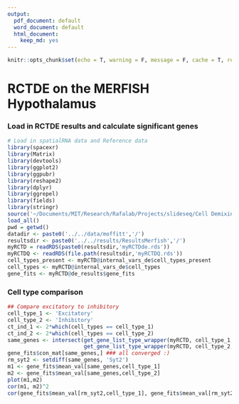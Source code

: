 ```yaml
---
output:
  pdf_document: default
  word_document: default
  html_document:
    keep_md: yes
---
```


```r
knitr::opts_chunk$set(echo = T, warning = F, message = F, cache = T, results = 'hide')
```

# RCTDE on the MERFISH Hypothalamus

### Load in RCTDE results and calculate significant genes

```r
# Load in spatialRNA data and Reference data
library(spacexr)
library(Matrix)
library(devtools)
library(ggplot2)
library(ggpubr)
library(reshape2)
library(dplyr)
library(ggrepel)
library(fields)
library(stringr)
source('~/Documents/MIT/Research/Rafalab/Projects/slideseq/Cell Demixing/ContentStructure/DEGLAM/analysis/helper_functions/merge_de_helper.R')
load_all()
pwd = getwd()
datadir <- paste0('../../data/moffitt','/')
resultsdir <- paste0('../../results/ResultsMerfish','/')
myRCTD = readRDS(paste0(resultsdir,'myRCTDde.rds'))
myRCTDQ <- readRDS(file.path(resultsdir,'myRCTDQ.rds'))
cell_types_present <- myRCTD@internal_vars_de$cell_types_present
cell_types <- myRCTD@internal_vars_de$cell_types
gene_fits <- myRCTD@de_results$gene_fits
```

### Cell type comparison

```r
## Compare excitatory to inhibitory
cell_type_1 <- 'Excitatory'
cell_type_2 <- 'Inhibitory'
ct_ind_1 <- 2*which(cell_types == cell_type_1)
ct_ind_2 <- 2*which(cell_types == cell_type_2)
same_genes <- intersect(get_gene_list_type_wrapper(myRCTD, cell_type_1, cell_types_present),
                        get_gene_list_type_wrapper(myRCTD, cell_type_2, cell_types_present))
gene_fits$con_mat[same_genes,] ### all converged :)
rm_syt2 <- setdiff(same_genes, 'Syt2')
m1 <- gene_fits$mean_val[same_genes,cell_type_1]
m2 <- gene_fits$mean_val[same_genes,cell_type_2]
plot(m1,m2)
cor(m1, m2)^2
cor(gene_fits$mean_val[rm_syt2,cell_type_1], gene_fits$mean_val[rm_syt2,cell_type_2])^2
```

